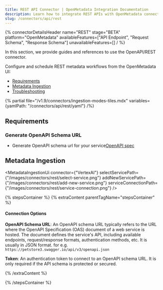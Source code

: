 ```yaml
---
title: REST API Connector | OpenMetadata Integration Documentation
description: Learn how to integrate REST APIs with OpenMetadata connectors. Complete documentation, setup guides, and examples for seamless data source connections.
slug: /connectors/api/rest
---
```






{% connectorDetailsHeader
name="REST"
stage="BETA"
platform="OpenMetadata"
availableFeatures=["API Endpoint", "Request Schema", "Response Schema"]
unavailableFeatures=[]
/ %}

In this section, we provide guides and references to use the OpenAPI/REST connector.

Configure and schedule REST metadata workflows from the OpenMetadata UI:

- [Requirements](#requirements)
- [Metadata Ingestion](#metadata-ingestion)
- [Troubleshooting](/connectors/api/rest/troubleshooting)

<IngestionModeTiles yamlPath="/connectors/api/rest/yaml" />

{% partial file="/v1.9/connectors/ingestion-modes-tiles.mdx" variables={yamlPath: "/connectors/api/rest/yaml"} /%}

## Requirements

### Generate OpenAPI Schema URL

- Generate OpenAPI schema url for your service[OpenAPI spec](https://swagger.io/specification/#openapi-document)


## Metadata Ingestion

<MetadataIngestionUi connector={"VertexAI"} selectServicePath={"/images/connectors/rest/select-service.png"} addNewServicePath={"/images/connectors/rest/add-new-service.png"} serviceConnectionPath={"/images/connectors/rest/service-connection.png"} />

{% stepsContainer %}
{% extraContent parentTagName="stepsContainer" %}

#### Connection Options

**OpenAPI Schema URL**: 
An OpenAPI schema URL typically refers to the URL where the OpenAPI Specification (OAS) document of a web service is hosted. The document defines the service's API, including available endpoints, request/response formats, authentication methods, etc. It is usually in JSON format. for e.g. `https://petstore3.swagger.io/api/v3/openapi.json`

**Token**: An authentication token to connect to an OpenAPI schema URL. It is only required if the API schema is protected or secured.


{% /extraContent %}

<TestConnection />


<IngestionScheduleAndDeploy />

{% /stepsContainer %}
